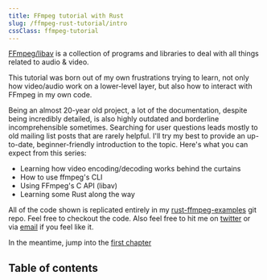 ```yaml
---
title: FFmpeg tutorial with Rust
slug: /ffmpeg-rust-tutorial/intro
cssClass: ffmpeg-tutorial
---
```



[FFmpeg/libav](https://trac.ffmpeg.org/wiki/Using%20libav*) is a collection of programs and libraries to deal with all
things related to audio & video.

This tutorial was born out of my own frustrations trying to learn, not only how video/audio work on a lower-level layer,
but also how to interact with FFmpeg in my own code.

Being an almost 20-year old project, a lot of the documentation, despite being incredibly detailed, is also highly
outdated and borderline incomprehensible sometimes. Searching for user questions leads mostly to old mailing list posts
that are rarely helpful.
I'll try my best to provide an up-to-date, beginner-friendly introduction to the topic. Here's what you can expect from
this series:

* Learning how video encoding/decoding works behind the curtains
* How to use ffmpeg's CLI
* Using FFmpeg's C API (libav)
* Learning some Rust along the way

All of the code shown is replicated entirely in my [rust-ffmpeg-examples](https://github.com/naps62/rust-ffmpeg-examples) git repo. Feel free to checkout the code.
Also feel free to hit me on [twitter](https://twitter.com/naps62) or via [email](mailto:mpalhas@gmail.com) if you feel
like it.

In the meantime, jump into the [first chapter](/ffmpeg-rust-tutorial/what-is-video)

## Table of contents

<ToC current="intro" />
